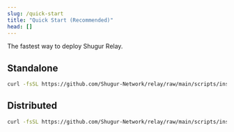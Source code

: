 ```yaml
---
slug: /quick-start
title: "Quick Start (Recommended)"
head: []
---
```


The fastest way to deploy Shugur Relay.

## Standalone

```bash
curl -fsSL https://github.com/Shugur-Network/relay/raw/main/scripts/install.standalone.sh | sudo bash
```

## Distributed

```bash
curl -fsSL https://github.com/Shugur-Network/relay/raw/main/scripts/install.distributed.sh | sudo bash
```
